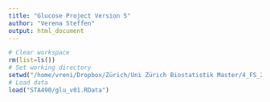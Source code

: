 ```yaml
---
title: "Glucose Project Version 5"
author: "Verena Steffen"
output: html_document
---
```

```r
# Clear workspace
rm(list=ls())
# Set working directory
setwd("/home/vreni/Dropbox/Zürich/Uni Zürich Biostatistik Master/4_FS_2016/STA490_StatisticalConsulting")
# Load data
load("STA490/glu_v01.RData")
```


